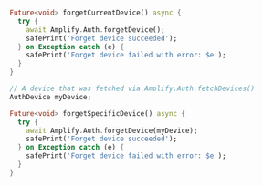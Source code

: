 <br/>
<BlockSwitcher>
<Block name="Current Device">

```dart
Future<void> forgetCurrentDevice() async {
  try {
    await Amplify.Auth.forgetDevice();
    safePrint('Forget device succeeded');
  } on Exception catch (e) {
    safePrint('Forget device failed with error: $e');
  }
}
```

</Block>
<Block name="Specific Device">

```dart
// A device that was fetched via Amplify.Auth.fetchDevices()
AuthDevice myDevice;

Future<void> forgetSpecificDevice() async {
  try {
    await Amplify.Auth.forgetDevice(myDevice);
    safePrint('Forget device succeeded');
  } on Exception catch (e) {
    safePrint('Forget device failed with error: $e');
  }
}
```

</Block>
</BlockSwitcher>
